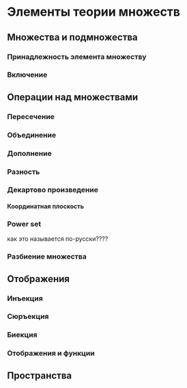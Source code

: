 # Элементы теории множеств {#math-settheory}

## Множества и подмножества {#math-settheory-set}

### Принадлежность элемента множеству {#math-settheory-set-in}

### Включение {#math-settheory-set-include}

## Операции над множествами {#math-settheory-operations}

### Пересечение {#math-settheory-operation-intersection}

### Объединение {#math-settheory-operation-union}

### Дополнение {#math-settheory-operation-add}

### Разность {#math-settheory-operation-diff}

### Декартово произведение {#math-settheory-operation-decart}

#### Координатная плоскость {#math-settheory-operation-coordplane}

### Power set {#math-settheory-operation-powerset}
как это называется по-русски????

### Разбиение множества {#math-settheory-operation-class}

## Отображения {#math-settheory-mapping}

### Инъекция {#math-settheory-mapping-injection}

### Сюръекция {#math-settheory-mapping-surjection}

### Биекция {#math-settheory-mapping-bijection}
    
### Отображения и функции {#math-settheory-mapping-functions}

## Пространства {#math-settheory-mapping-spaces}

